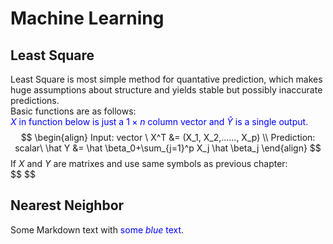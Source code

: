 # Machine Learning
## Least Square  
Least Square is most simple method for quantative prediction, which makes huge assumptions about structure and yields stable but possibly inaccurate predictions.  
Basic functions are as follows:  
<span style="color:blue">$X$ in function below is just a $1\times n$ column vector and $\hat Y$ is a single output</span>.  
$$
\begin{align}
Input: vector \ X^T &= (X_1, X_2,......, X_p)  \\
Prediction: scalar\ \hat Y &= \hat \beta_0+\sum_{j=1}^p X_j \hat \beta_j
\end{align}
$$
If $X$ and $Y$ are matrixes and use same symbols as previous chapter:   
$$
\begin{align}
input \ matrix: X_{n\times p} &= \begin{bmatrix}
X_1, X_2,......, X_p
\end{bmatrix}\\
&=\begin{bmatrix}
...... ,x_{1j} ,......\\
......, x_{2j}, ......\\
......,x_{3j} ,......\\
.................\\
......,x_{nj}, ......
\end{bmatrix}\\

Prediction: \hat Y_{n\times 1} &= \hat \beta_0+\sum_{j=1}^p X_j \hat \beta_j\\
&= \hat \beta_0 + \begin{bmatrix}
x_{11}\\
x_{21}\\
x_{31}\\
..\\
x_{n1}\end{bmatrix}\hat \beta_1+... + \begin{bmatrix}
x_{1j}\\
x_{2j}\\
x_{3j}\\
..\\
x_{nj}\end{bmatrix}\hat \beta_j+... + \begin{bmatrix}
x_{1p}\\
x_{2p}\\
x_{3p}\\
..\\
x_{np}\end{bmatrix}\hat \beta_p\\
bias \ \hat \beta_0 : n\times 1 \\
X_j : n\times 1
\end{align}
$$



## Nearest Neighbor
Some Markdown text with <span style="color:blue">some *blue* text</span>.